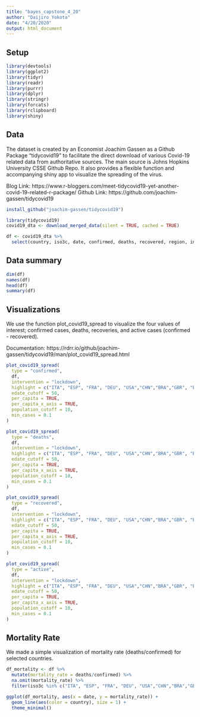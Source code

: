 ```yaml
---
title: "bayes_capstone_4_20"
author: "Daijiro Yokota"
date: "4/20/2020"
output: html_document
---
```


## Setup

```r
library(devtools)
library(ggplot2)
library(tidyr)
library(readr)
library(purrr)
library(dplyr)
library(stringr)
library(forcats)
library(rclipboard)
library(shiny)
```

## Data

The dataset is created by an Economist Joachim Gassen as a Github Package "tidycovid19" to facilitate the direct download of various Covid-19 related data from authoritative sources. The main source is Johns Hopkins University CSSE Github Repo. It also provides a flexible function and accompanying shiny app to visualize the spreading of the virus. 

Blog Link: https://www.r-bloggers.com/meet-tidycovid19-yet-another-covid-19-related-r-package/ 
Github Link: https://github.com/joachim-gassen/tidycovid19

```r
install_github("joachim-gassen/tidycovid19")

library(tidycovid19)
covid19_dta <- download_merged_data(silent = TRUE, cached = TRUE)
```

```r
df <- covid19_dta %>%
  select(country, iso3c, date, confirmed, deaths, recovered, region, income, population, land_area_skm, pop_density, pop_largest_city, life_expectancy, gdp_capita, lockdown, timestamp)
```

## Data summary

```r
dim(df)
names(df)
head(df)
summary(df)
```


## Visualizations

We use the function plot_covid19_spread to visualize the four values of interest; confirmed cases, deaths, recoveries, and active cases (confirmed - recovered). 

Documentation: https://rdrr.io/github/joachim-gassen/tidycovid19/man/plot_covid19_spread.html

```r
plot_covid19_spread(
  type = "confirmed",
  df, 
  intervention = "lockdown",
  highlight = c("ITA", "ESP", "FRA", "DEU", "USA","CHN","BRA","GBR", "BEL"),
  edate_cutoff = 50,
  per_capita = TRUE, 
  per_capita_x_axis = TRUE,
  population_cutoff = 10,
  min_cases = 0.1
)

plot_covid19_spread(
  type = "deaths",
  df, 
  intervention = "lockdown",
  highlight = c("ITA", "ESP", "FRA", "DEU", "USA","CHN","BRA","GBR", "BEL"),
  edate_cutoff = 50,
  per_capita = TRUE, 
  per_capita_x_axis = TRUE,
  population_cutoff = 10,
  min_cases = 0.1
)

plot_covid19_spread(
  type = "recovered",
  df, 
  intervention = "lockdown",
  highlight = c("ITA", "ESP", "FRA", "DEU", "USA","CHN","BRA","GBR", "BEL"),
  edate_cutoff = 50,
  per_capita = TRUE, 
  per_capita_x_axis = TRUE,
  population_cutoff = 10,
  min_cases = 0.1
)

plot_covid19_spread(
  type = "active",
  df, 
  intervention = "lockdown",
  highlight = c("ITA", "ESP", "FRA", "DEU", "USA","CHN","BRA","GBR", "BEL"),
  edate_cutoff = 50,
  per_capita = TRUE, 
  per_capita_x_axis = TRUE,
  population_cutoff = 10,
  min_cases = 0.1
)
```


## Mortality Rate

We made a simple visualization of mortality rate (deaths/confirmed) for selected countries. 

```r
df_mortality <- df %>% 
  mutate(mortality_rate = deaths/confirmed) %>%
  na.omit(mortality_rate) %>%
  filter(iso3c %in% c("ITA", "ESP", "FRA", "DEU", "USA","CHN","BRA","GBR", "BEL"))

ggplot(df_mortality, aes(x = date, y = mortality_rate)) + 
  geom_line(aes(color = country), size = 1) +
  theme_minimal()
```



